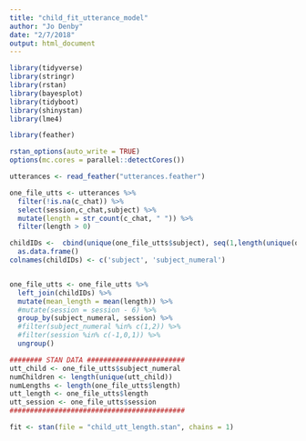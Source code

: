 ```yaml
---
title: "child_fit_utterance_model"
author: "Jo Denby"
date: "2/7/2018"
output: html_document
---
```

```r
library(tidyverse)
library(stringr)
library(rstan)
library(bayesplot)
library(tidyboot)
library(shinystan)
library(lme4)

library(feather)

rstan_options(auto_write = TRUE)
options(mc.cores = parallel::detectCores())
```


```r
utterances <- read_feather("utterances.feather")

one_file_utts <- utterances %>%
  filter(!is.na(c_chat)) %>%
  select(session,c_chat,subject) %>%
  mutate(length = str_count(c_chat, " ")) %>%
  filter(length > 0)

childIDs <-  cbind(unique(one_file_utts$subject), seq(1,length(unique(one_file_utts$subject)))) %>%
  as.data.frame()
colnames(childIDs) <- c('subject', 'subject_numeral')


one_file_utts <- one_file_utts %>%
  left_join(childIDs) %>%
  mutate(mean_length = mean(length)) %>%
  #mutate(session = session - 6) %>%
  group_by(subject_numeral, session) %>%
  #filter(subject_numeral %in% c(1,2)) %>%
  #filter(session %in% c(-1,0,1)) %>%
  ungroup() 

######## STAN DATA ########################
utt_child <- one_file_utts$subject_numeral
numChildren <- length(unique(utt_child))
numLengths <- length(one_file_utts$length)
utt_length <- one_file_utts$length
utt_session <- one_file_utts$session
###########################################

fit <- stan(file = "child_utt_length.stan", chains = 1)

```

